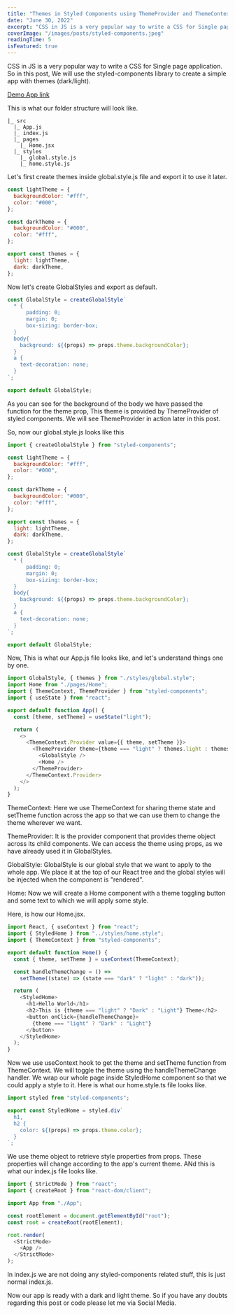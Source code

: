 ```yaml
---
title: "Themes in Styled Components using ThemeProvider and ThemeContext"
date: "June 30, 2022"
excerpt: "CSS in JS is a very popular way to write a CSS for Single page application. So in this post, We will use the styled-components library to create a simple app with themes (dark/light)."
coverImage: "/images/posts/styled-components.jpeg"
readingTime: 5
isFeatured: true
---
```


CSS in JS is a very popular way to write a CSS for Single page application. So in this post, We will use the styled-components library to create a simple app with themes (dark/light).

[Demo App link](https://codesandbox.io/s/theme-styled-components-uk9tvt?file=/src/index.js:0-261)

This is what our folder structure will look like.

```
|_ src
  |_ App.js
  |_ index.js
  |_ pages
    |_ Home.jsx
  |_ styles
    |_ global.style.js
    |_ home.style.js
```

Let's first create themes inside global.style.js file and export it to use it later.

```javascript
const lightTheme = {
  backgroundColor: "#fff",
  color: "#000",
};

const darkTheme = {
  backgroundColor: "#000",
  color: "#fff",
};

export const themes = {
  light: lightTheme,
  dark: darkTheme,
};
```

Now let's create GlobalStyles and export as default.

```javascript
const GlobalStyle = createGlobalStyle`
  * {
      padding: 0;
      margin: 0;
      box-sizing: border-box;
  }
  body{
    background: ${(props) => props.theme.backgroundColor};
  }
  a {
    text-decoration: none;
  }
`;

export default GlobalStyle;
```

As you can see for the background of the body we have passed the function for the theme prop, This theme is provided by ThemeProvider of styled components. We will see ThemeProvider in action later in this post.

So, now our global.style.js looks like this

```javascript
import { createGlobalStyle } from "styled-components";

const lightTheme = {
  backgroundColor: "#fff",
  color: "#000",
};

const darkTheme = {
  backgroundColor: "#000",
  color: "#fff",
};

export const themes = {
  light: lightTheme,
  dark: darkTheme,
};

const GlobalStyle = createGlobalStyle`
  * {
      padding: 0;
      margin: 0;
      box-sizing: border-box;
  }
  body{
    background: ${(props) => props.theme.backgroundColor};
  }
  a {
    text-decoration: none;
  }
`;

export default GlobalStyle;
```

Now, This is what our App.js file looks like, and let's understand things one by one.

```javascript
import GlobalStyle, { themes } from "./styles/global.style";
import Home from "./pages/Home";
import { ThemeContext, ThemeProvider } from "styled-components";
import { useState } from "react";

export default function App() {
  const [theme, setTheme] = useState("light");

  return (
    <>
      <ThemeContext.Provider value={{ theme, setTheme }}>
        <ThemeProvider theme={theme === "light" ? themes.light : themes.dark}>
          <GlobalStyle />
          <Home />
        </ThemeProvider>
      </ThemeContext.Provider>
    </>
  );
}
```

ThemeContext: Here we use ThemeContext for sharing theme state and setTheme function across the app so that we can use them to change the theme wherever we want.

ThemeProvider: It is the provider component that provides theme object across its child components. We can access the theme using props, as we have already used it in GlobalStyles.

GlobalStyle: GlobalStyle is our global style that we want to apply to the whole app. We place it at the top of our React tree and the global styles will be injected when the component is "rendered".

Home: Now we will create a Home component with a theme toggling button and some text to which we will apply some style.

Here, is how our Home.jsx.

```javascript
import React, { useContext } from "react";
import { StyledHome } from "../styles/home.style";
import { ThemeContext } from "styled-components";

export default function Home() {
  const { theme, setTheme } = useContext(ThemeContext);

  const handleThemeChange = () =>
    setTheme((state) => (state === "dark" ? "light" : "dark"));

  return (
    <StyledHome>
      <h1>Hello World</h1>
      <h2>This is {theme === "light" ? "Dark" : "Light"} Theme</h2>
      <button onClick={handleThemeChange}>
        {theme === "light" ? "Dark" : "Light"}
      </button>
    </StyledHome>
  );
}
```

Now we use useContext hook to get the theme and setTheme function from ThemeContext. We will toggle the theme using the handleThemeChange handler. We wrap our whole page inside StyledHome component so that we could apply a style to it. Here is what our home.style.ts file looks like.

```javascript
import styled from "styled-components";

export const StyledHome = styled.div`
  h1,
  h2 {
    color: ${(props) => props.theme.color};
  }
`;
```

We use theme object to retrieve style properties from props. These properties will change according to the app's current theme. ANd this is what our index.js file looks like.

```javascript
import { StrictMode } from "react";
import { createRoot } from "react-dom/client";

import App from "./App";

const rootElement = document.getElementById("root");
const root = createRoot(rootElement);

root.render(
  <StrictMode>
    <App />
  </StrictMode>
);
```

In index.js we are not doing any styled-components related stuff, this is just normal index.js.

Now our app is ready with a dark and light theme. So if you have any doubts regarding this post or code please let me via Social Media.

